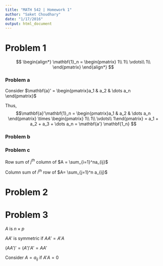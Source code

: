 ```yaml
---
title: "MATH 542 | Homework 1"
author: "Saket Choudhary"
date: "1/17/2016"
output: html_document
---
```


# Problem 1

$$
\begin{align*}
\mathbf{1}_n = \begin{pmatrix} 1\\
1\\
\vdots\\
1\\
\end{pmatrix}
\end{align*}
$$

### Problem a
Consider $\mathbf{a}' = \begin{pmatrix}a_1 & a_2 & \dots a_n \end{pmatrix}$

Thus, $$\mathbf{a}'\mathbf{1}_n = \begin{pmatrix}a_1 & a_2 & \dots a_n \end{pmatrix} \times \begin{pmatrix} 1\\
1\\
\vdots\\
1\end{pmatrix} = a_1 + a_2 + a_3 + \dots a_n = \mathbf{a'} \mathbf{1_n}
$$

### Problem b

\begin{align*}
A_n I &=  \begin{pmatrix} a_{11} & a_{12} & \dots & a_{1n} \\
a_{21} & a_{22}  & \dots & a_{2n}\\
\vdots\\
a_{n1} & a_{n2} & \dots  & a_{nn}
\end{pmatrix}  \times \begin{pmatrix} 1 \\
1\\ 
\vdots
1
\end{pmatrix} = \begin{pmatrix} \sum_{j=1}^n a_{ij}\\
\sum_{j=1}^n a_{2j}\\
\vdots
\sum{j=1}^n a_{nj}
\end{pmatrix}\\
&= \text{Column vector with row sums of }A
\end{align*}

### Problem c
Row sum of $j^{th}$ column of $A = \sum_{i=1}^na_{ij}$

Column sum of $i^{th}$ row of $A= \sum_{j=1}^n a_{ij}$

\begin{align*}
1_n'A &= \begin{pmatrix} 1 & 1 & \dots 1 \end{pmatrix} \times \begin{pmatrix} a_{11} & a_{12} & \dots & a_{1n} \\
a_{21} & a_{22}  & \dots & a_{2n}\\
\vdots\\
a_{n1} & a_{n2} & \dots  & a_{nn}
\end{pmatrix}\\
&= \begin{pmatrix} \sum_{i=1}^n a_{i1} & \sum_{i=1}^n a_{i2} & \sum_{i=1}^n a_{i3}  & \dots \sum_{i=1}^n a_{in} \end{pmatrix}\\
&= \text{Row vector with elements as column sums of A}
\end{align*}

# Problem 2


\begin{align*}
a_1 &= \begin{pmatrix}
2\\
3\\
1
\end{pmatrix}\\
A_2 &= \begin{pmatrix}
1 & 2\\
2 & 0\\
0 & 1\\
\end{pmatrix}\\
b_1' &= \begin{pmatrix}
1 & 1 & 1 & 0
\end{pmatrix}\\
B_2 &= \begin{pmatrix}
2 & 1 & 1 & 2\\
2 & 3 & 1 & 2
\end{pmatrix}
\end{align*}

\begin{align*}
AB &= a_1b_1' + A_2B_2\\

\end{align*}

# Problem 3
$A$ is $n \times p$

$AA'$ is symmetric if $AA' = A'A$

$(AA')' = (A')'A' = AA'$


Consider $A=a_{ij}$
if $A'A = 0$ \sum